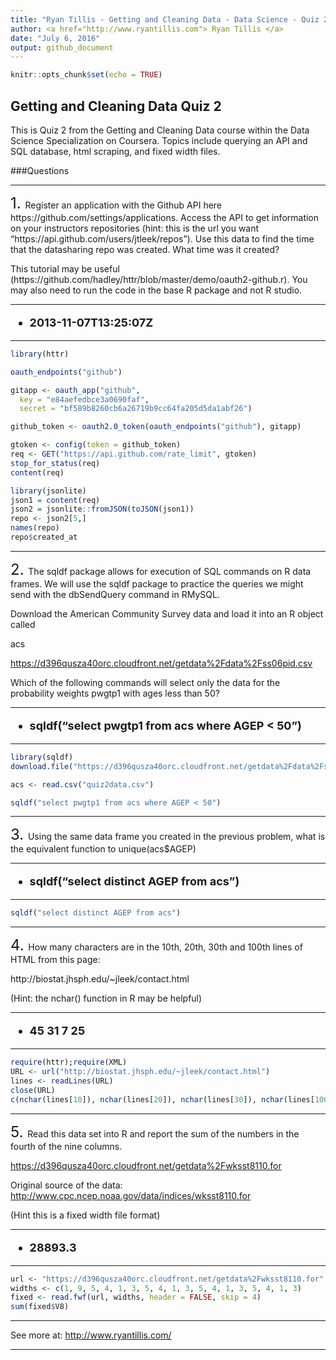 ```yaml
---
title: "Ryan Tillis - Getting and Cleaning Data - Data Science - Quiz 2 - Coursera"
author: <a href="http://www.ryantillis.com"> Ryan Tillis </a>
date: "July 6, 2016"
output: github_document
---
```


```r
knitr::opts_chunk$set(echo = TRUE)
```

## Getting and Cleaning Data Quiz 2

This is Quiz 2 from the Getting and Cleaning Data course within the Data Science Specialization on Coursera. Topics include querying an API and SQL database, html scraping, and fixed width files.

###Questions
<hr>
<font size="+2">1.  </font> Register an application with the Github API here https://github.com/settings/applications. Access the API to get information on your instructors repositories (hint: this is the url you want "https://api.github.com/users/jtleek/repos"). Use this data to find the time that the datasharing repo was created. What time was it created?

This tutorial may be useful (https://github.com/hadley/httr/blob/master/demo/oauth2-github.r). You may also need to run the code in the base R package and not R studio.

<hr>

<font size="+1">
<b>

* 2013-11-07T13:25:07Z

</b>
</font>

<hr>

```r
library(httr)

oauth_endpoints("github")

gitapp <- oauth_app("github",
  key = "e84aefedbce3a0690faf",
  secret = "bf589b8260cb6a26719b9cc64fa205d5da1abf26")

github_token <- oauth2.0_token(oauth_endpoints("github"), gitapp)

gtoken <- config(token = github_token)
req <- GET("https://api.github.com/rate_limit", gtoken)
stop_for_status(req)
content(req)

library(jsonlite)
json1 = content(req)
json2 = jsonlite::fromJSON(toJSON(json1))
repo <- json2[5,]
names(repo)
repo$created_at
```

<hr>

<font size="+2">2.  </font> The sqldf package allows for execution of SQL commands on R data frames. We will use the sqldf package to practice the queries we might send with the dbSendQuery command in RMySQL.

Download the American Community Survey data and load it into an R object called

acs

<https://d396qusza40orc.cloudfront.net/getdata%2Fdata%2Fss06pid.csv>

Which of the following commands will select only the data for the probability weights pwgtp1 with ages less than 50?

<hr>

<font size="+1">
<b>

* sqldf("select pwgtp1 from acs where AGEP < 50")

</b>
</font>

<hr>

```r
library(sqldf)
download.file("https://d396qusza40orc.cloudfront.net/getdata%2Fdata%2Fss06pid.csv", destfile = "quiz2data.csv")

acs <- read.csv("quiz2data.csv")

sqldf("select pwgtp1 from acs where AGEP < 50")
```

<hr>

<font size="+2">3.  </font> Using the same data frame you created in the previous problem, what is the equivalent function to unique(acs$AGEP)
<hr>

<font size="+1">
<b>

* sqldf("select distinct AGEP from acs")

</b>
</font>

<hr>
```r
sqldf("select distinct AGEP from acs")
```

<hr>

<font size="+2">4.  </font> How many characters are in the 10th, 20th, 30th and 100th lines of HTML from this page:

http://biostat.jhsph.edu/~jleek/contact.html

(Hint: the nchar() function in R may be helpful)

<hr>

<font size="+1">
<b>

* 45 31 7 25

</b>
</font>

<hr>

```r
require(httr);require(XML)
URL <- url("http://biostat.jhsph.edu/~jleek/contact.html")
lines <- readLines(URL)
close(URL)
c(nchar(lines[10]), nchar(lines[20]), nchar(lines[30]), nchar(lines[100]))
```

<hr>

<font size="+2">5.  </font> Read this data set into R and report the sum of the numbers in the fourth of the nine columns.

<https://d396qusza40orc.cloudfront.net/getdata%2Fwksst8110.for>

Original source of the data: <http://www.cpc.ncep.noaa.gov/data/indices/wksst8110.for>

(Hint this is a fixed width file format)

<hr>

<font size="+1">
<b>

* 28893.3

</b>
</font>

<hr>

```r
url <- "https://d396qusza40orc.cloudfront.net/getdata%2Fwksst8110.for"
widths <- c(1, 9, 5, 4, 1, 3, 5, 4, 1, 3, 5, 4, 1, 3, 5, 4, 1, 3)
fixed <- read.fwf(url, widths, header = FALSE, skip = 4)
sum(fixed$V8)
```

<hr>

See more at: <http://www.ryantillis.com/>

<hr>
